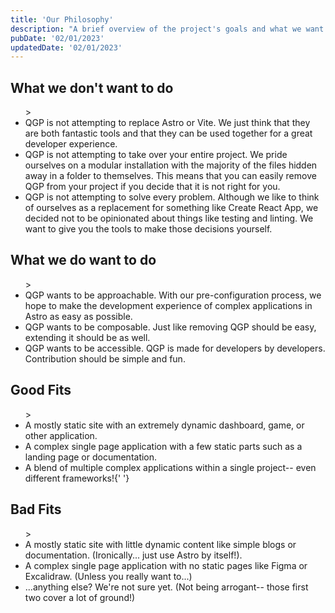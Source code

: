 ```yaml
---
title: 'Our Philosophy'
description: "A brief overview of the project's goals and what we want to achieve."
pubDate: '02/01/2023'
updatedDate: '02/01/2023'
---
```


## **What we don't want to do**

<ul
 class="list-decimal list-inside p-2 font-sans leading-relaxed tracking-wide">
>
<li>QGP is not attempting to replace Astro or Vite. We just think that they are both fantastic tools
	and that they can be used together for a great developer experience.</li>

<li>
	QGP is not attempting to take over your entire project. We pride ourselves on a modular
	installation with the majority of the files hidden away in a folder to themselves. This means that
	you can easily remove QGP from your project if you decide that it is not right for you.
</li>

<li>QGP is not attempting to solve every problem. Although we like to think of ourselves as a replacement for something like Create React App, we decided not to be opinionated about things like testing and linting. We want to give you the tools to make those decisions yourself.</li>
</ul>

## **What we do want to do**

<ul
 class="list-decimal list-inside p-2 font-sans leading-relaxed tracking-wide">
>
<li>QGP wants to be approachable. With our pre-configuration process, we hope to make the development experience of complex applications in Astro as easy as possible.</li>

<li>
	QGP wants to be composable. Just like removing QGP should be easy, extending it should be as well.
</li>

<li>QGP wants to be accessible. QGP is made for developers by developers. Contribution should be simple and fun.</li>
</ul>

## **Good Fits**

<ul class="list-decimal list-inside p-2 font-sans leading-relaxed tracking-wide">
	><li>A mostly static site with an extremely dynamic dashboard, game, or other application.</li>
	<li>
		A complex single page application with a few static parts such as a landing page or
		documentation.
	</li>
	<li>
		A blend of multiple complex applications within a single project-- even different
		frameworks!{' '}
	</li>
</ul>

## **Bad Fits**

<ul class="list-decimal list-inside p-2 font-sans leading-relaxed tracking-wide">
	>
	<li>
		A mostly static site with little dynamic content like simple blogs or documentation.
		(Ironically... just use Astro by itself!).
	</li>
	<li>
		A complex single page application with no static pages like Figma or Excalidraw. (Unless you
		really want to...)
	</li>
	<li>
		...anything else? We're not sure yet. (Not being arrogant-- those first two cover a lot of
		ground!)
	</li>
</ul>
